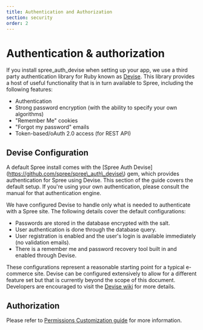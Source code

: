 ```yaml
---
title: Authentication and Authorization
section: security
order: 2
---
```


# Authentication & authorization

If you install spree\_auth\_devise when setting up your app, we use a third party authentication library for Ruby known as [Devise](https://github.com/plataformatec/devise). This library provides a host of useful functionality that is in turn available to Spree, including the following features:

* Authentication
* Strong password encryption \(with the ability to specify your own algorithms\)
* "Remember Me" cookies
* "Forgot my password" emails
* Token-based/oAuth 2.0 access \(for REST API\)

## Devise Configuration

 A default Spree install comes with the \[Spree Auth Devise\]\(https://github.com/spree/spree\_auth\_devise\) gem, which provides authentication for Spree using Devise. This section of the guide covers the default setup. If you're using your own authentication, please consult the manual for that authentication engine.

We have configured Devise to handle only what is needed to authenticate with a Spree site. The following details cover the default configurations:

* Passwords are stored in the database encrypted with the salt.
* User authentication is done through the database query.
* User registration is enabled and the user's login is available immediately \(no validation emails\).
* There is a remember me and password recovery tool built in and enabled through Devise.

These configurations represent a reasonable starting point for a typical e-commerce site. Devise can be configured extensively to allow for a different feature set but that is currently beyond the scope of this document. Developers are encouraged to visit the [Devise wiki](https://github.com/plataformatec/devise/wiki) for more details.

## Authorization

Please refer to [Permissions Customization guide](../customization/permissions) for more information.

